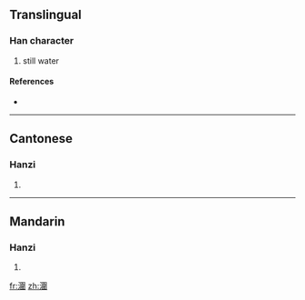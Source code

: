 {{also|涠}}
==Translingual==

===Han character===
{{Han char|rn=85|rad=水|as=12|sn=15|four=3610<sub>0</sub>|canj=水田木手 (EWDQ)}}

# still water

====References====
* {{Han ref|kx=0651.190|dkj=18310|dj=1061.220|hdz=31742.080|uh=6F7F|ud=28543|bh=E65C|bd=58972}}

----

==Cantonese==

===Hanzi===
{{yue-hanzi|jyut=|y=wai4|sim=涠}}

# {{defn|Cantonese|sort=水12}}

----

==Mandarin==

===Hanzi===
{{cmn-hanzi|sim=涠|pin=[[wéi]] ([[wei2]])|wg=wei<sup>2</sup>}}

# {{defn|Mandarin|sort=水12}}

[[fr:潿]]
[[zh:潿]]